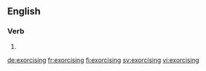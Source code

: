==English==

===Verb===
{{head|en}}

# {{present participle of|exorcise|lang=en}}

[[de:exorcising]]
[[fr:exorcising]]
[[fi:exorcising]]
[[sv:exorcising]]
[[vi:exorcising]]